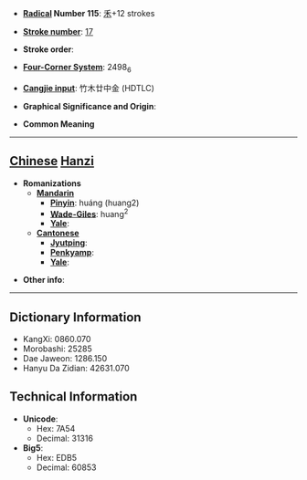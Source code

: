 * '''[[Wiktionary:Chinese radical index| Radical]] Number 115''': [[Wiktionary:Chinese radical index 禾|禾]]+12 strokes

* '''[[Wiktionary:Chinese total strokes index|Stroke number]]''': [[Wiktionary:Chinese total strokes index 17|17]]

* '''Stroke order''': 

* '''[[Wiktionary:Chinese four corner index|Four-Corner System]]''': 2498<sub>6</sub>

* '''[[Wiktionary:Chinese Cangjie index|Cangjie input]]''': 竹木廿中金 (HDTLC)

* '''Graphical Significance and Origin''': 

* '''Common Meaning'''

----

== [[Chinese]] [[Hanzi]] ==

* '''Romanizations'''
** '''[[Mandarin]]'''
*** '''[[Pinyin]]''': huáng (huang2)
*** '''[[Wade-Giles]]''': huang<sup>2</sup>
*** '''[[Yale]]''': 
** '''[[Cantonese]]'''
*** '''[[Jyutping]]''':
*** '''[[Penkyamp]]''': 
*** '''[[Yale]]''': 

* '''Other info''': 

----

== Dictionary Information ==

* KangXi: 0860.070
* Morobashi: 25285
* Dae Jaweon: 1286.150
* Hanyu Da Zidian: 42631.070

== Technical Information ==

* '''Unicode''':
** Hex: 7A54
** Decimal: 31316
* '''Big5''':
** Hex: EDB5
** Decimal: 60853